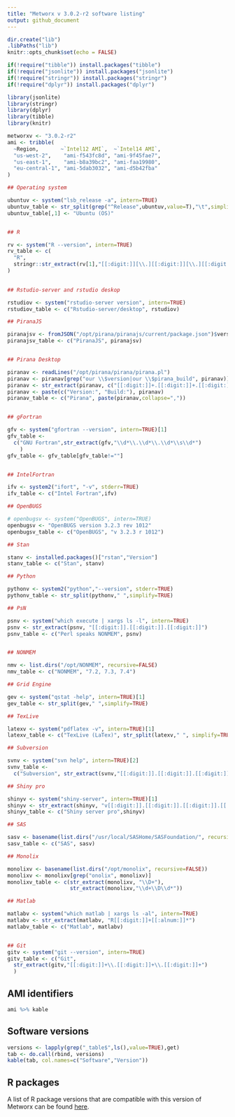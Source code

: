 ```yaml
---
title: "Metworx v 3.0.2-r2 software listing"
output: github_document
---
```



```r
dir.create("lib")
.libPaths("lib")
knitr::opts_chunk$set(echo = FALSE)
```



```r
if(!require("tibble")) install.packages("tibble")
if(!require("jsonlite")) install.packages("jsonlite")
if(!require("stringr")) install.packages("stringr")
if(!require("dplyr")) install.packages("dplyr")
```

```r
library(jsonlite)
library(stringr)
library(dplyr)
library(tibble)
library(knitr)
```


```r
metworxv <- "3.0.2-r2"
ami <- tribble(
  ~Region,       ~`Intel12 AMI`,  ~`Intel14 AMI`,
  "us-west-2",    "ami-f543fc8d", "ami-9f45fae7",
  "us-east-1",    "ami-b8a39bc2", "ami-faa19980",
  "eu-central-1", "ami-5dab3032", "ami-d5b42fba"
)
```

```r
## Operating system

ubuntuv <- system("lsb_release -a", intern=TRUE)
ubuntuv_table <- str_split(grep("^Release",ubuntuv,value=T),"\t",simplify=T)
ubuntuv_table[,1] <- "Ubuntu (OS)"


## R

rv <- system("R --version", intern=TRUE)
rv_table <- c(
  "R",
  stringr::str_extract(rv[1],"[[:digit:]][\\.][[:digit:]][\\.][[:digit:]]")
)
                          

## Rstudio-server and rstudio deskop

rstudiov <- system("rstudio-server version", intern=TRUE)
rstudiov_table <- c("Rstudio-server/desktop", rstudiov)

## PiranaJS

piranajsv <- fromJSON("/opt/pirana/piranajs/current/package.json")$version
piranajsv_table <- c("PiranaJS", piranajsv)


## Pirana Desktop

piranav <- readLines("/opt/pirana/pirana/pirana.pl")
piranav <- piranav[grep("our \\$version|our \\$pirana_build", piranav)]
piranav <- str_extract(piranav, c("[[:digit:]]+.[[:digit:]]+.[[:digit:]]+", "[[:digit:]]+"))
piranav <- paste(c("Version:", "Build:"), piranav)
piranav_table <- c("Pirana", paste(piranav,collapse=","))


## gFortran

gfv <- system("gfortran --version", intern=TRUE)[1]
gfv_table <- 
  c("GNU Fortran",str_extract(gfv,"\\d*\\.\\d*\\.\\d*\\s\\d*")
    )
gfv_table <- gfv_table[gfv_table!=""]


## IntelFortran

ifv <- system2("ifort", "-v", stderr=TRUE)
ifv_table <- c("Intel Fortran",ifv)

## OpenBUGS

# openbugsv <- system("OpenBUGS", intern=TRUE)
openbugsv <- "OpenBUGS version 3.2.3 rev 1012"
openbugsv_table <- c("OpenBUGS", "v 3.2.3 r 1012")

## Stan

stanv <- installed.packages()["rstan","Version"]
stanv_table <- c("Stan", stanv)

## Python

pythonv <- system2("python","--version", stderr=TRUE)
pythonv_table <- str_split(pythonv," ",simplify=TRUE)

## PsN

psnv <- system("which execute | xargs ls -l", intern=TRUE)
psnv <- str_extract(psnv, "[[:digit:]].[[:digit:]].[[:digit:]]")
psnv_table <- c("Perl speaks NONMEM", psnv)


## NONMEM

nmv <- list.dirs("/opt/NONMEM", recursive=FALSE)
nmv_table <- c("NONMEM", "7.2, 7.3, 7.4")

## Grid Engine

gev <- system("qstat -help", intern=TRUE)[1]
gev_table <- str_split(gev," ",simplify=TRUE)

## TexLive

latexv <- system("pdflatex -v", intern=TRUE)[1]
latexv_table <- c("TexLive (LaTex)", str_split(latexv," ", simplify=TRUE)[2])

## Subversion

svnv <- system("svn help", intern=TRUE)[2]
svnv_table <- 
  c("Subversion", str_extract(svnv,"[[:digit:]].[[:digit:]].[[:digit:]]"))

## Shiny pro

shinyv <- system("shiny-server", intern=TRUE)[1]
shinyv <- str_extract(shinyv, "v[[:digit:]].[[:digit:]].[[:digit:]].[[:digit:]]*")
shinyv_table <- c("Shiny server pro",shinyv)

## SAS

sasv <- basename(list.dirs("/usr/local/SASHome/SASFoundation/", recursive=F))
sasv_table <- c("SAS", sasv)

## Monolix

monolixv <- basename(list.dirs("/opt/monolix", recursive=FALSE))
monolixv <- monolixv[grep("onolix", monolixv)]
monolixv_table <- c(str_extract(monolixv, "\\D+"),
                    str_extract(monolixv,"\\d+\\D\\d*"))

## Matlab

matlabv <- system("which matlab | xargs ls -al", intern=TRUE)
matlabv <- str_extract(matlabv, "R[[:digit:]]+[[:alnum:]]*")
matlabv_table <- c("Matlab", matlabv)


## Git
gitv <- system("git --version", intern=TRUE)
gitv_table <- c("Git", 
  str_extract(gitv,"[[:digit:]]+\\.[[:digit:]]+\\.[[:digit:]]+")
  )
```

## AMI identifiers

```r
ami %>% kable
```

## Software versions

```r
versions <- lapply(grep("_table$",ls(),value=TRUE),get)
tab <- do.call(rbind, versions)
kable(tab, col.names=c("Software","Version"))
```

## R packages

A list of R package versions that are compatible with this version of Metworx can be found [here](https://github.com/metrumresearchgroup/metworx-listings/blob/master/Rpackages.md).